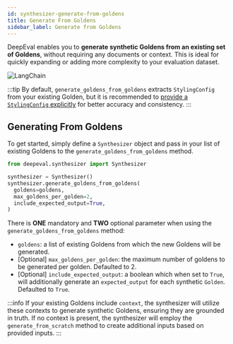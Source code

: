 ```yaml
---
id: synthesizer-generate-from-goldens
title: Generate From Goldens
sidebar_label: Generate from Goldens
---
```


DeepEval enables you to **generate synthetic Goldens from an existing set of Goldens**, without requiring any documents or context. This is ideal for quickly expanding or adding more complexity to your evaluation dataset.

<div
  style={{
    display: "flex",
    alignItems: "center",
    justifyContent: "center",
>
  <img
    src="https://confident-docs.s3.us-east-1.amazonaws.com/goldens_from_goldens.svg"
    alt="LangChain"
    style={{
      marginTop: "20px",
      marginBottom: "50px",
      height: "auto",
      maxHeight: "800px",
    }}
  />
</div>

:::tip
By default, `generate_goldens_from_goldens` extracts `StylingConfig` from your existing Golden, but it is recommended to [provide a `StylingConfig` explicitly](/docs/synthesizer-introduction#styling-options) for better accuracy and consistency.
:::

## Generating From Goldens

To get started, simply define a `Synthesizer` object and pass in your list of existing Goldens to the `generate_goldens_from_goldens` method.

```python
from deepeval.synthesizer import Synthesizer

synthesizer = Synthesizer()
synthesizer.generate_goldens_from_goldens(
  goldens=goldens,
  max_goldens_per_golden=2,
  include_expected_output=True,
)
```

There is **ONE** mandatory and **TWO** optional parameter when using the `generate_goldens_from_goldens` method:

- `goldens`: a list of existing Goldens from which the new Goldens will be generated.
- [Optional] `max_goldens_per_golden`: the maximum number of goldens to be generated per golden. Defaulted to 2.
- [Optional] `include_expected_output`: a boolean which when set to `True`, will additionally generate an `expected_output` for each synthetic `Golden`. Defaulted to `True`.


:::info
If your existing Goldens include `context`, the synthesizer will utilize these contexts to generate synthetic Goldens, ensuring they are grounded in truth. If no context is present, the synthesizer will employ the `generate_from_scratch` method to create additional inputs based on provided inputs.
:::
